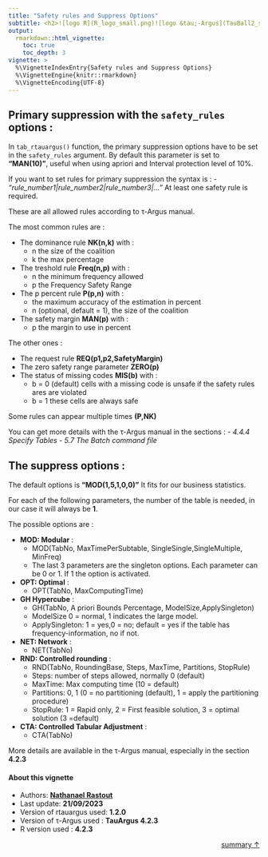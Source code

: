 ```yaml
---
title: "Safety rules and Suppress Options"
subtitle: <h2>![logo R](R_logo_small.png)![logo &tau;-Argus](TauBall2_small.png)<br/>Package {rtauargus}</h2>
output:
  rmarkdown::html_vignette:
    toc: true
    toc_depth: 3
vignette: >
  %\VignetteIndexEntry{Safety rules and Suppress Options}
  %\VignetteEngine{knitr::rmarkdown}
  %\VignetteEncoding{UTF-8}
---
```






## Primary suppression with the `safety_rules` options :

In `tab_rtauargus()` function, the primary suppression options have to be set in the `safety_rules` argument. By default this parameter is set to **"MAN(10)"**, useful when using
apriori and Interval protection level of 10%.

If you want to set rules for primary suppression the syntax is :
- *"rule_number1|rule_number2|rule_number3|..."*
At least one safety rule is required.

These are all allowed rules according to &tau;-Argus manual.

The most common rules are :

- The dominance rule **NK(n,k)** with :
  - n the size of the coalition
  - k the max percentage
- The treshold rule **Freq(n,p)** with :
  - n the minimum frequency allowed
  - p the Frequency Safety Range
- The p percent rule **P(p,n)** with :
  - the maximum accuracy of the estimation in percent
  - n (optional, default = 1), the size of the coalition
- The safety margin **MAN(p)** with :
  - p the margin to use in percent

The other ones :

- The request rule **REQ(p1,p2,SafetyMargin)**
- The zero safety range parameter **ZERO(p)**
- The status of missing codes **MIS(b)** with :
  - b = 0 (default) cells with a missing code is unsafe if the safety rules ares are violated
  - b = 1 these cells are always safe

Some rules can appear multiple times **(P,NK)**

You can get more details with the &tau;-Argus manual in the sections :
- _4.4.4 Specify Tables_
- _5.7 The Batch command file_

## The suppress options :

The default options is **"MOD(1,5,1,0,0)"**
It fits for our business statistics.

For each of the following parameters, the number of the table is needed, in our case it will always be **1**.

The possible options are :

- **MOD: Modular** :
  - MOD(TabNo, MaxTimePerSubtable, SingleSingle,SingleMultiple, MinFreq)
  - The last 3 parameters are the singleton options.
  Each parameter can be 0 or 1. If 1 the option is activated.

 - **OPT: Optimal** :
   - OPT(TabNo, MaxComputingTime)

- **GH  Hypercube** :
  - GH(TabNo, A priori Bounds Percentage, ModelSize,ApplySingleton)
  - ModelSize 0 = normal, 1 indicates the large model.
  - ApplySingleton: 1 = yes,0 = no; default = yes if the table has frequency-information, no if not.

- **NET: Network** :
   - NET(TabNo)

- **RND: Controlled rounding** :
  - RND(TabNo, RoundingBase, Steps, MaxTime, Partitions, StopRule)
  - Steps: number of steps allowed, normally 0 (default)
   - MaxTime: Max computing time (10 = default)
   - Partitions: 0, 1 (0 = no partitioning (default), 1 = apply the partitioning procedure)
   - StopRule: 1 = Rapid only, 2 = First feasible solution, 3 = optimal solution (3 =default)

- **CTA: Controlled Tabular Adjustment** :
  - CTA(TabNo)

More details are available in the &tau;-Argus manual, especially in the section **4.2.3**

#### About this vignette

- Authors: **<a href="mailto:nathanael.rastout@insee.fr">Nathanael Rastout</a>**
- Last update: **21/09/2023**
- Version of rtauargus used: **1.2.0**
- Version of &tau;-Argus used : **TauArgus 4.2.3**
- R version used :  **4.2.3**

<p style="text-align: right">
  <a href="#TOC" title="Back to summary">summary &uarr;</a>
</p>

